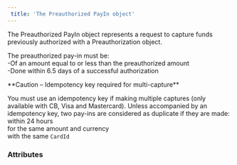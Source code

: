 ```yaml
---  
 title: 'The Preauthorized PayIn object'  
---  
```


  

The Preauthorized PayIn object represents a request to capture funds previously authorized with a Preauthorization object.   

The preauthorized pay-in must be:  
-Of an amount equal to or less than the preauthorized amount  
-Done within 6.5 days of a successful authorization  

<Warning>  
**Caution – Idempotency key required for multi-capture** 
  
You must use an idempotency key if making multiple captures (only available with CB, Visa and Mastercard).
Unless accompanied by an idempotency key, two pay-ins are considered as duplicate if they are made:  
within 24 hours  
for the same amount and currency  
with the same `CardId`  
</Warning>  

### Attributes  

<Id />  

<Tag />  

<CreationDate />  

<ResultCode />  

<ResultMessage />  

<AuthorId1 />  

<CreditedUserId />  

<DebitedFunds6 />  

<CreditedFunds6 />  

<Fees5 />  

<Status1 />  

<ExecutionDate />  

<Type />  

<Nature />  

<CreditedWalletId1 />  

<DebitedWalletId1 />  

<PaymentType />  

<ExecutionType />  

<PreauthorizationId />
